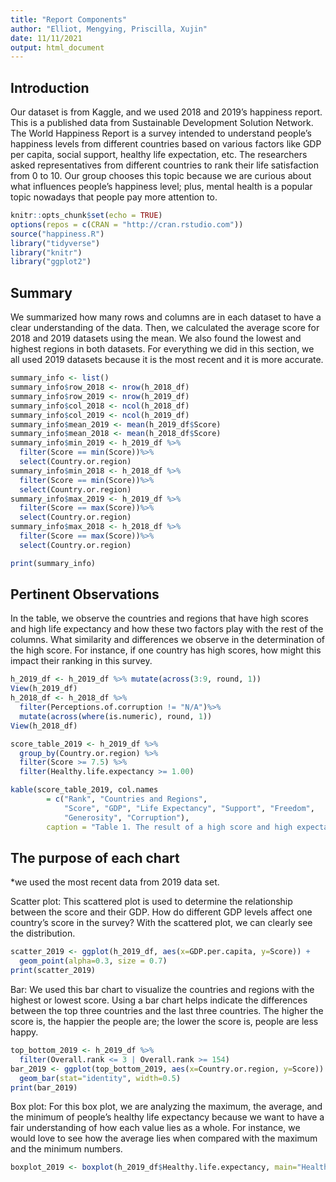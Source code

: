 ---
title: "Report Components"
author: "Elliot, Mengying, Priscilla, Xujin"
date: 11/11/2021
output: html_document
---
## Introduction 
Our dataset is from Kaggle, and we used 2018 and 2019's happiness report. This is a published data from Sustainable Development Solution Network. The World Happiness Report is a survey intended to understand people's happiness levels from different countries based on various factors like GDP per capita, social support, healthy life expectation, etc. The researchers asked representatives from different countries to rank their life satisfaction from 0 to 10. Our group chooses this topic because we are curious about what influences people's happiness level; plus, mental health is a popular topic nowadays that people pay more attention to. 
 

```{r setup, include=FALSE}
knitr::opts_chunk$set(echo = TRUE)
options(repos = c(CRAN = "http://cran.rstudio.com"))
source("happiness.R")
library("tidyverse")
library("knitr") 
library("ggplot2")
```

## Summary 
We summarized how many rows and columns are in each dataset to have a clear understanding of the data. Then, we calculated the average score for 2018 and 2019 datasets using the mean. We also found the lowest and highest regions in both datasets. For everything we did in this section, we all used 2019 datasets because it is the most recent and it is more accurate.  

```{r summary, include = TRUE}
summary_info <- list()
summary_info$row_2018 <- nrow(h_2018_df)
summary_info$row_2019 <- nrow(h_2019_df)
summary_info$col_2018 <- ncol(h_2018_df)
summary_info$col_2019 <- ncol(h_2019_df)
summary_info$mean_2019 <- mean(h_2019_df$Score) 
summary_info$mean_2018 <- mean(h_2018_df$Score) 
summary_info$min_2019 <- h_2019_df %>%
  filter(Score == min(Score))%>%
  select(Country.or.region)
summary_info$min_2018 <- h_2018_df %>%
  filter(Score == min(Score))%>%
  select(Country.or.region)
summary_info$max_2019 <- h_2019_df %>%
  filter(Score == max(Score))%>%
  select(Country.or.region)
summary_info$max_2018 <- h_2018_df %>%
  filter(Score == max(Score))%>%
  select(Country.or.region)

print(summary_info)
```

## Pertinent Observations
In the table, we observe the countries and regions that have high scores and high life expectancy and how these two factors play with the rest of the columns. What similarity and differences we observe in the determination of the high score. For instance, if one country has high scores, how might this impact their ranking in this survey.  

```{r table, include = TRUE}
h_2019_df <- h_2019_df %>% mutate(across(3:9, round, 1))
View(h_2019_df)
h_2018_df <- h_2018_df %>% 
  filter(Perceptions.of.corruption != "N/A")%>% 
  mutate(across(where(is.numeric), round, 1))
View(h_2018_df)

score_table_2019 <- h_2019_df %>%
  group_by(Country.or.region) %>% 
  filter(Score >= 7.5) %>%
  filter(Healthy.life.expectancy >= 1.00) 

kable(score_table_2019, col.names 
        = c("Rank", "Countries and Regions", 
            "Score", "GDP", "Life Expectancy", "Support", "Freedom", 
            "Generosity", "Corruption"), 
        caption = "Table 1. The result of a high score and high expectancy")
```
## The purpose of each chart
*we used the most recent data from 2019 data set. 

Scatter plot: This scattered plot is used to determine the relationship between the score and their GDP. How do different GDP levels affect one country's score in the survey? With the scattered plot, we can clearly see the distribution. 
```{r scatter plot, include = TRUE}
scatter_2019 <- ggplot(h_2019_df, aes(x=GDP.per.capita, y=Score)) + 
  geom_point(alpha=0.3, size = 0.7)
print(scatter_2019)
```

Bar: We used this bar chart to visualize the countries and regions with the highest or lowest score. Using a bar chart helps indicate the differences between the top three countries and the last three countries. The higher the score is, the happier the people are; the lower the score is, people are less happy.      
```{r bar plot, include = TRUE}
top_bottom_2019 <- h_2019_df %>% 
  filter(Overall.rank <= 3 | Overall.rank >= 154)
bar_2019 <- ggplot(top_bottom_2019, aes(x=Country.or.region, y=Score)) + 
  geom_bar(stat="identity", width=0.5)
print(bar_2019)
```

Box plot: For this box plot, we are analyzing the maximum, the average, and the minimum of people's healthy life expectancy because we want to have a fair understanding of how each value lies as a whole. For instance, we would love to see how the average lies when compared with the maximum and the minimum numbers.
```{r box plot, include = TRUE}
boxplot_2019 <- boxplot(h_2019_df$Healthy.life.expectancy, main="Healthy Life Expectancy Plot", ylab="Life Expectancy")
```
